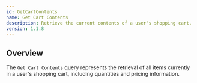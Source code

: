 ```yaml
---
id: GetCartContents
name: Get Cart Contents
description: Retrieve the current contents of a user's shopping cart.
version: 1.1.8
---
```


## Overview

The `Get Cart Contents` query represents the retrieval of all items currently in a user's shopping cart, including quantities and pricing information.

<NodeGraph />
